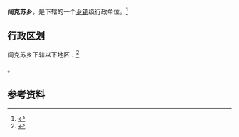 {{中国乡级行政区|65/40/27/201/000}}

'''阔克苏乡'''，是{{PRC admin/fullname|65/40/27/201/000|3}}下辖的一个[[乡镇|乡镇]]级行政单位。<ref>{{PRC admin/ref sgc|{{PRC admin/parent|65/40/27/201/000}}}}</ref>

== 行政区划 ==

阔克苏乡下辖以下地区：<ref>{{PRC admin/ref sgc|65/40/27/201/000}}</ref>

{{PRC admin/children|65/40/27/201/000}}。

== 参考资料 ==

{{reflist}}

{{行政区划小作品}}
{{PRC admin/navcat|65/40/27/201/000}}